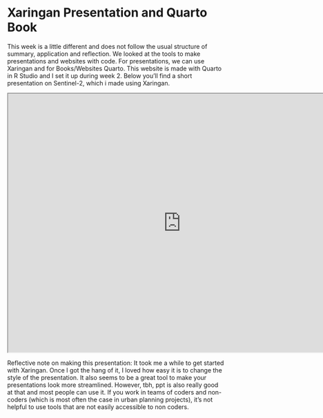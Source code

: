 # Xaringan Presentation and Quarto Book

This week is a little different and does not follow the usual structure of summary, application and reflection. We looked at the tools to make presentations and websites with code. For presentations, we can use Xaringan and for Books/Websites Quarto. This website is made with Quarto in R Studio and I set it up during week 2. Below you'll find a short presentation on Sentinel-2, which i made using Xaringan.

```{=html}
<iframe src="https://viktoriapues.github.io/w2_presentation/#1" width="800" height="600"></iframe>
```

Reflective note on making this presentation: It took me a while to get started with Xaringan. Once I got the hang of it, I loved how easy it is to change the style of the presentation.  It also seems to be a great tool to make your presentations look more streamlined. However, tbh, ppt is also really good at that and most people can use it. If you work in teams of coders and non-coders (which is most often the case in urban planning projects), it's not helpful to use tools that are not easily accessible to non coders. 
